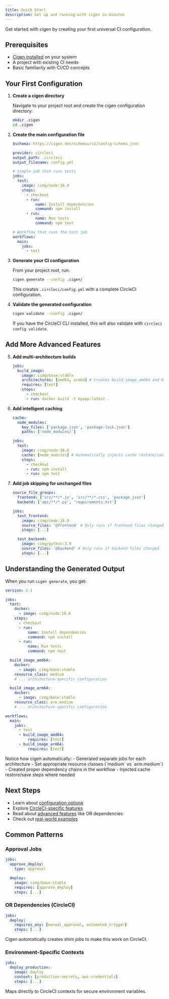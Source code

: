 ```yaml
---
title: Quick Start
description: Get up and running with cigen in minutes
---
```



Get started with cigen by creating your first universal CI configuration.

## Prerequisites

- [Cigen installed](/installation/) on your system
- A project with existing CI needs
- Basic familiarity with CI/CD concepts

## Your First Configuration

<Steps>

1. **Create a cigen directory**

   Navigate to your project root and create the cigen configuration directory:

   ```bash
   mkdir .cigen
   cd .cigen
   ```

2. **Create the main configuration file**

   ```yaml title=".cigen/cigen.yml"
   $schema: https://cigen.dev/schemas/v1/config-schema.json

   provider: circleci
   output_path: .circleci
   output_filename: config.yml

   # Simple job that runs tests
   jobs:
     test:
       image: cimg/node:18.0
       steps:
         - checkout
         - run:
             name: Install dependencies
             command: npm install
         - run:
             name: Run tests
             command: npm test

   # Workflow that runs the test job
   workflows:
     main:
       jobs:
         - test
   ```

3. **Generate your CI configuration**

   From your project root, run:

   ```bash
   cigen generate --config .cigen/
   ```

   This creates `.circleci/config.yml` with a complete CircleCI configuration.

4. **Validate the generated configuration**

   ```bash
   cigen validate --config .cigen/
   ```

   If you have the CircleCI CLI installed, this will also validate with `circleci config validate`.

</Steps>

## Add More Advanced Features

<Steps>

5. **Add multi-architecture builds**

   ```yaml title="Multi-architecture job"
   jobs:
     build_image:
       image: cimg/base:stable
       architectures: [amd64, arm64] # Creates build_image_amd64 and build_image_arm64
       requires: [test]
       steps:
         - checkout
         - run: docker build -t myapp:latest .
   ```

6. **Add intelligent caching**

   ```yaml title="Automatic cache injection"
   cache:
     node_modules:
       key_files: ['package.json', 'package-lock.json']
       paths: ['node_modules/']

   jobs:
     test:
       image: cimg/node:18.0
       cache: [node_modules] # Automatically injects cache restore/save
       steps:
         - checkout
         - run: npm install
         - run: npm test
   ```

7. **Add job skipping for unchanged files**

   ```yaml title="Smart job skipping"
   source_file_groups:
     frontend: ['src/**/*.js', 'src/**/*.css', 'package.json']
     backend: ['api/**/*.py', 'requirements.txt']

   jobs:
     test_frontend:
       image: cimg/node:18.0
       source_files: '@frontend' # Only runs if frontend files changed
       steps: [...]

     test_backend:
       image: cimg/python:3.9
       source_files: '@backend' # Only runs if backend files changed
       steps: [...]
   ```

</Steps>

## Understanding the Generated Output

When you run `cigen generate`, you get:

```yaml title=".circleci/config.yml"
version: 2.1

jobs:
  test:
    docker:
      - image: cimg/node:18.0
    steps:
      - checkout
      - run:
          name: Install dependencies
          command: npm install
      - run:
          name: Run tests
          command: npm test

  build_image_amd64:
    docker:
      - image: cimg/base:stable
    resource_class: medium
    # ... architecture-specific configuration

  build_image_arm64:
    docker:
      - image: cimg/base:stable
    resource_class: arm.medium
    # ... architecture-specific configuration

workflows:
  main:
    jobs:
      - test
      - build_image_amd64:
          requires: [test]
      - build_image_arm64:
          requires: [test]
```

<Aside type="tip">
  Notice how cigen automatically: - Generated separate jobs for each
  architecture - Set appropriate resource classes (`medium` vs `arm.medium`) -
  Created proper dependency chains in the workflow - Injected cache restore/save
  steps where needed
</Aside>

## Next Steps

- Learn about [configuration options](/configuration/overview/)
- Explore [CircleCI-specific features](/providers/circleci/)
- Read about [advanced features](/advanced/multi-arch/) like OR dependencies
- Check out [real-world examples](/examples/)

## Common Patterns

### Approval Jobs

```yaml
jobs:
  approve_deploy:
    type: approval

  deploy:
    image: cimg/base:stable
    requires: [approve_deploy]
    steps: [...]
```

### OR Dependencies (CircleCI)

```yaml
jobs:
  deploy:
    requires_any: [manual_approval, automated_trigger]
    steps: [...]
```

Cigen automatically creates shim jobs to make this work on CircleCI.

### Environment-Specific Contexts

```yaml
jobs:
  deploy_production:
    image: deploy
    context: [production-secrets, aws-credentials]
    steps: [...]
```

Maps directly to CircleCI contexts for secure environment variables.
